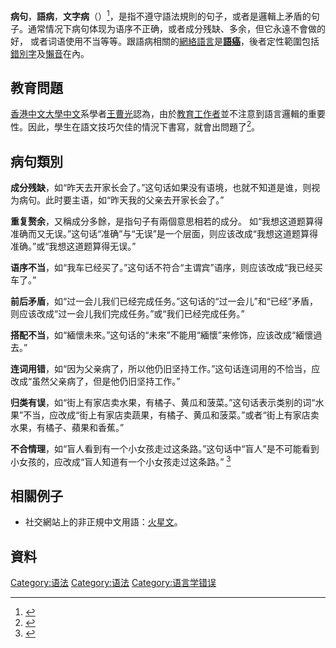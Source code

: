 {{review|time=2019-01-04T09:19:05+00:00}}
'''病句'''，'''語病'''，'''文字病'''（{{lang-en|Grammar mistake}}）<ref>{{Cite web |url=http://paper.wenweipo.com/2016/11/22/WH1611220002.htm |title=字裡行間：文字病 香港文匯報-2016年11月21日 |accessdate=2018年7月8日 |archive-date=2018年11月3日 |archive-url=https://web.archive.org/web/20181103124216/http://paper.wenweipo.com/2016/11/22/WH1611220002.htm |dead-url=no }}</ref>，是指不遵守語法規則的句子，或者是邏輯上矛盾的句子。通常情况下病句体现为语序不正确，或者成分残缺、多余，但它永遠不會做的好， 或者词语使用不当等等。跟語病相關的[[網絡語言|網絡語言]]是'''[[語癌|語癌]]'''，後者定性範圍包括[[錯別字|錯別字]]及[[懶音|懶音]]在內。

== 教育問題 ==
[[香港中文大學|香港中文大學]][[中文|中文]]系學者[[王曹光|王曹光]]認為，由於[[教育工作者|教育工作者]]並不注意到語言邏輯的重要性。因此，學生在語文技巧欠佳的情況下書寫，就會出問題了<ref>{{Cite web |url=http://www.cuhk.edu.hk/ics/clrc/crcl_12/wong_juen_kon.pdf |title=中六學生作文卷裹的邏輯語病王曹光 |access-date=2018-07-08 |archive-date=2019-06-02 |archive-url=https://web.archive.org/web/20190602172525/http://www.cuhk.edu.hk/ics/clrc/crcl_12/wong_juen_kon.pdf |dead-url=no }}</ref>。

==病句類別==
'''成分残缺'''，如“昨天去开家长会了。”这句话如果没有语境，也就不知道是谁，则视为病句。此时要主语，如“昨天我的父亲去开家长会了。”

'''重复赘余'''，又稱成分多餘，是指句子有兩個意思相若的成分。
如“我想这道题算得准确而又无误。”这句话“准确”与“无误”是一个层面，则应该改成“我想这道题算得准确。”或“我想这道题算得无误。”

'''语序不当'''，如“我车已经买了。”这句话不符合“主谓宾”语序，则应该改成“我已经买车了。”

'''前后矛盾'''，如“过一会儿我们已经完成任务。”这句话的“过一会儿”和“已经”矛盾，则应该改成“过一会儿我们完成任务。”或“我们已经完成任务。”

'''搭配不当'''，如“緬懷未來。”这句话的“未來”不能用“緬懷”来修饰，应该改成“緬懷過去。”

'''连词用错'''，如“因为父亲病了，所以他仍旧坚持工作。”这句话连词用的不恰当，应改成“虽然父亲病了，但是他仍旧坚持工作。”

'''归类有误'''，如“街上有家店卖水果，有橘子、黄瓜和菠菜。”这句话表示类别的词“水果”不当，应改成“街上有家店卖蔬果，有橘子、黄瓜和菠菜。”或者“街上有家店卖水果，有橘子、蘋果和香蕉。”

'''不合情理'''，如“盲人看到有一个小女孩走过这条路。”这句话中“盲人”是不可能看到小女孩的，应改成“盲人知道有一个小女孩走过这条路。”
<ref>{{Cite web |url=https://www.ilc.cuhk.edu.hk/Chinese/re_doc/ErroneousSentences.pdf |title=@2011 香港中文大學自學中心--病句辨析 |accessdate=2018-07-08 |archive-date=2019-06-05 |archive-url=https://web.archive.org/web/20190605205325/https://www.ilc.cuhk.edu.hk/Chinese/re_doc/ErroneousSentences.pdf |dead-url=no }}</ref>

==相關例子==
* 社交網站上的非正規中文用語：[[火星文|火星文]]。 

==資料==

[[Category:语法|Category:语法]]
[[Category:语法|Category:语法]]
[[Category:语言学错误|Category:语言学错误]]